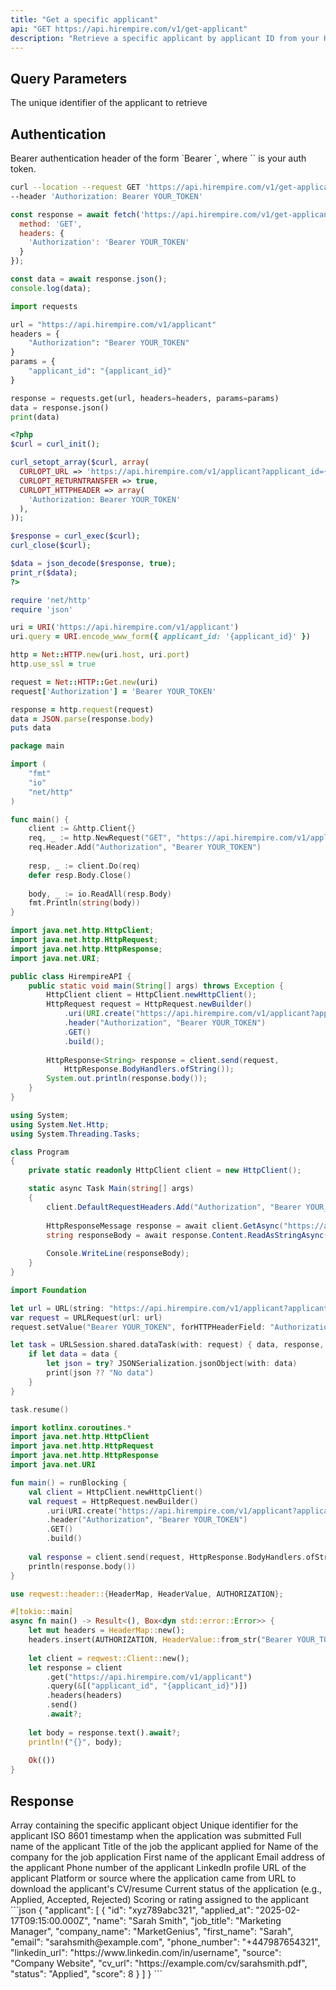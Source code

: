 ```yaml
---
title: "Get a specific applicant"
api: "GET https://api.hirempire.com/v1/get-applicant"
description: "Retrieve a specific applicant by applicant ID from your Hirempire account"
---
```


## Query Parameters

<ParamField query="applicant_id" type="string" required placeholder="Enter applicant ID">
  The unique identifier of the applicant to retrieve
</ParamField>

## Authentication

<ResponseField name="Authorization" type="string" required>
Bearer authentication header of the form `Bearer <token>`, where `<token>` is your auth token. 
</ResponseField>

<RequestExample>

```bash cURL
curl --location --request GET 'https://api.hirempire.com/v1/get-applicant?applicant_id={applicant_id}' \
--header 'Authorization: Bearer YOUR_TOKEN'
```

```javascript JavaScript
const response = await fetch('https://api.hirempire.com/v1/get-applicant?applicant_id={applicant_id}', {
  method: 'GET',
  headers: {
    'Authorization': 'Bearer YOUR_TOKEN'
  }
});

const data = await response.json();
console.log(data);
```

```python Python
import requests

url = "https://api.hirempire.com/v1/applicant"
headers = {
    "Authorization": "Bearer YOUR_TOKEN"
}
params = {
    "applicant_id": "{applicant_id}"
}

response = requests.get(url, headers=headers, params=params)
data = response.json()
print(data)
```

```php PHP
<?php
$curl = curl_init();

curl_setopt_array($curl, array(
  CURLOPT_URL => 'https://api.hirempire.com/v1/applicant?applicant_id={applicant_id}',
  CURLOPT_RETURNTRANSFER => true,
  CURLOPT_HTTPHEADER => array(
    'Authorization: Bearer YOUR_TOKEN'
  ),
));

$response = curl_exec($curl);
curl_close($curl);

$data = json_decode($response, true);
print_r($data);
?>
```

```ruby Ruby
require 'net/http'
require 'json'

uri = URI('https://api.hirempire.com/v1/applicant')
uri.query = URI.encode_www_form({ applicant_id: '{applicant_id}' })

http = Net::HTTP.new(uri.host, uri.port)
http.use_ssl = true

request = Net::HTTP::Get.new(uri)
request['Authorization'] = 'Bearer YOUR_TOKEN'

response = http.request(request)
data = JSON.parse(response.body)
puts data
```

```go Go
package main

import (
    "fmt"
    "io"
    "net/http"
)

func main() {
    client := &http.Client{}
    req, _ := http.NewRequest("GET", "https://api.hirempire.com/v1/applicant?applicant_id={applicant_id}", nil)
    req.Header.Add("Authorization", "Bearer YOUR_TOKEN")
    
    resp, _ := client.Do(req)
    defer resp.Body.Close()
    
    body, _ := io.ReadAll(resp.Body)
    fmt.Println(string(body))
}
```

```java Java
import java.net.http.HttpClient;
import java.net.http.HttpRequest;
import java.net.http.HttpResponse;
import java.net.URI;

public class HirempireAPI {
    public static void main(String[] args) throws Exception {
        HttpClient client = HttpClient.newHttpClient();
        HttpRequest request = HttpRequest.newBuilder()
            .uri(URI.create("https://api.hirempire.com/v1/applicant?applicant_id={applicant_id}"))
            .header("Authorization", "Bearer YOUR_TOKEN")
            .GET()
            .build();
            
        HttpResponse<String> response = client.send(request, 
            HttpResponse.BodyHandlers.ofString());
        System.out.println(response.body());
    }
}
```

```csharp C#
using System;
using System.Net.Http;
using System.Threading.Tasks;

class Program
{
    private static readonly HttpClient client = new HttpClient();

    static async Task Main(string[] args)
    {
        client.DefaultRequestHeaders.Add("Authorization", "Bearer YOUR_TOKEN");
        
        HttpResponseMessage response = await client.GetAsync("https://api.hirempire.com/v1/applicant?applicant_id={applicant_id}");
        string responseBody = await response.Content.ReadAsStringAsync();
        
        Console.WriteLine(responseBody);
    }
}
```

```swift Swift
import Foundation

let url = URL(string: "https://api.hirempire.com/v1/applicant?applicant_id={applicant_id}")!
var request = URLRequest(url: url)
request.setValue("Bearer YOUR_TOKEN", forHTTPHeaderField: "Authorization")

let task = URLSession.shared.dataTask(with: request) { data, response, error in
    if let data = data {
        let json = try? JSONSerialization.jsonObject(with: data)
        print(json ?? "No data")
    }
}

task.resume()
```

```kotlin Kotlin
import kotlinx.coroutines.*
import java.net.http.HttpClient
import java.net.http.HttpRequest
import java.net.http.HttpResponse
import java.net.URI

fun main() = runBlocking {
    val client = HttpClient.newHttpClient()
    val request = HttpRequest.newBuilder()
        .uri(URI.create("https://api.hirempire.com/v1/applicant?applicant_id={applicant_id}"))
        .header("Authorization", "Bearer YOUR_TOKEN")
        .GET()
        .build()
        
    val response = client.send(request, HttpResponse.BodyHandlers.ofString())
    println(response.body())
}
```

```rust Rust
use reqwest::header::{HeaderMap, HeaderValue, AUTHORIZATION};

#[tokio::main]
async fn main() -> Result<(), Box<dyn std::error::Error>> {
    let mut headers = HeaderMap::new();
    headers.insert(AUTHORIZATION, HeaderValue::from_str("Bearer YOUR_TOKEN")?);
    
    let client = reqwest::Client::new();
    let response = client
        .get("https://api.hirempire.com/v1/applicant")
        .query(&[("applicant_id", "{applicant_id}")])
        .headers(headers)
        .send()
        .await?;
        
    let body = response.text().await?;
    println!("{}", body);
    
    Ok(())
}
```

</RequestExample>

## Response

<ResponseField name="applicant" type="array">
Array containing the specific applicant object

<Expandable title="Applicant Object Properties">
<ResponseField name="id" type="string">
Unique identifier for the applicant
</ResponseField>

<ResponseField name="applied_at" type="string">
ISO 8601 timestamp when the application was submitted
</ResponseField>

<ResponseField name="name" type="string">
Full name of the applicant
</ResponseField>

<ResponseField name="job_title" type="string">
Title of the job the applicant applied for
</ResponseField>

<ResponseField name="company_name" type="string">
Name of the company for the job application
</ResponseField>

<ResponseField name="first_name" type="string">
First name of the applicant
</ResponseField>

<ResponseField name="email" type="string">
Email address of the applicant
</ResponseField>

<ResponseField name="phone_number" type="string">
Phone number of the applicant
</ResponseField>

<ResponseField name="linkedin_url" type="string">
LinkedIn profile URL of the applicant
</ResponseField>

<ResponseField name="source" type="string">
Platform or source where the application came from
</ResponseField>

<ResponseField name="cv_url" type="string">
URL to download the applicant's CV/resume
</ResponseField>

<ResponseField name="status" type="string">
Current status of the application (e.g., Applied, Accepted, Rejected)
</ResponseField>

<ResponseField name="score" type="integer">
Scoring or rating assigned to the applicant
</ResponseField>
</Expandable>
</ResponseField>

<ResponseExample>
```json
{
  "applicant": [
    {
      "id": "xyz789abc321",
      "applied_at": "2025-02-17T09:15:00.000Z",
      "name": "Sarah Smith",
      "job_title": "Marketing Manager",
      "company_name": "MarketGenius",
      "first_name": "Sarah",
      "email": "sarahsmith@example.com",
      "phone_number": "+447987654321",
      "linkedin_url": "https://www.linkedin.com/in/username",
      "source": "Company Website",
      "cv_url": "https://example.com/cv/sarahsmith.pdf",
      "status": "Applied",
      "score": 8
    }
  ]
}
```
</ResponseExample>